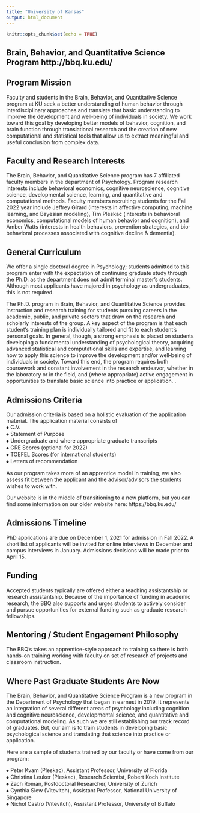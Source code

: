 ---
title: "University of Kansas"
output: html_document
---

```{r setup, include=FALSE}
knitr::opts_chunk$set(echo = TRUE)
```


## Brain, Behavior, and Quantitative Science Program  http://bbq.ku.edu/ {-}

## Program Mission  {-}
Faculty and students in the Brain, Behavior, and Quantitative Science program at KU seek a better understanding of human behavior through interdisciplinary approaches and translate that basic understanding to improve the development and well‐being of individuals in society. We work toward this goal by developing better models of behavior, cognition, and brain function through translational research and the creation of new computational and statistical tools that allow us to extract meaningful and useful conclusion from complex data.  



## Faculty and Research Interests  {-}
The Brain, Behavior, and Quantitative Science program has 7 affiliated faculty members in the department of Psychology. Program research interests include behavioral economics, cognitive neuroscience, cognitive science, developmental science, learning, and quantitative and computational methods. Faculty members recruiting students for the Fall 2022 year include Jeffrey Girard (interests in affective computing, machine learning, and Bayesian modeling), Tim Pleskac (interests in behavioral economics, computational models of human behavior and cognition), and Amber Watts (interests in health behaviors, prevention strategies, and bio-behavioral processes associated with cognitive decline & dementia).





## General Curriculum  {-}
We offer a single doctoral degree in Psychology; students admitted to this program enter with the expectation of continuing graduate study through the Ph.D. as the department does not admit terminal master's students. Although most applicants have majored in psychology as undergraduates, this is not required. 

The Ph.D. program in Brain, Behavior, and Quantitative Science provides instruction and research training for students pursuing careers in the academic, public, and private sectors that draw on the research and scholarly interests of the group. A key aspect of the program is that each student’s training plan is individually tailored and fit to each student’s personal goals. In general, though, a strong emphasis is placed on students developing a fundamental understanding of psychological theory, acquiring advanced statistical and computational skills and expertise, and learning how to apply this science to improve the development and/or well‐being of individuals in society. Toward this end, the program requires both coursework and constant involvement in the research endeavor, whether in the laboratory or in the field, and (where appropriate) active engagement in opportunities to translate basic science into practice or application.
.






## Admissions Criteria  {-}
Our admission criteria is based on a holistic evaluation of the application material. The application material consists of   
⦁	C.V.  
⦁	Statement of Purpose  
⦁	Undergraduate and where appropriate graduate transcripts  
⦁	GRE Scores (optional for 2022)  
⦁	TOEFEL Scores (for international students)  
⦁	Letters of recommendation  

As our program takes more of an apprentice model in training, we also assess fit between the applicant and the advisor/advisors the students wishes to work with. 

Our website is in the middle of transitioning to a new platform, but you can find some information on our older website here: https://bbq.ku.edu/

 


## Admissions Timeline  {-}
PhD applications are due on December 1, 2021 for admission in Fall 2022. A short list of applicants will be invited for online interviews in December and campus interviews in January. Admissions decisions will be made prior to April 15.






## Funding  {-}
Accepted students typically are offered either a teaching assistantship or research assistantship. Because of the importance of funding in academic research, the BBQ also supports and urges students to actively consider and pursue opportunities for external funding such as graduate research fellowships.


## Mentoring / Student Engagement Philosophy  {-}
The BBQ’s takes an apprentice-style approach to training so there is both hands-on training working with faculty on set of research of projects and classroom instruction. 







## Where Past Graduate Students Are Now  {-}
The Brain, Behavior, and Quantitative Science Program is a new program in the Department of Psychology that began in earnest in 2019. It represents an integration of several different areas of psychology including cognition and cognitive neuroscience, developmental science, and quantitative and computational modeling. As such we are still establishing our track record of graduates. But, our aim is to train students in developing basic psychological science and translating that science into practice or application. 

Here are a sample of students trained by our faculty or have come from our program:  

⦁	Peter Kvam (Pleskac), Assistant Professor, University of Florida  
⦁	Christina Leuker (Pleskac), Research Scientist, Robert Koch Institute  
⦁	Zach Roman, Postdoctoral Researcher, University of Zurich  
⦁	Cynthia Siew (Vitevitch), Assistant Professor, National University of Singapore  
⦁	Nichol Castro (Vitevitch), Assistant Professor, University of Buffalo   




